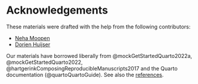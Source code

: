 # Acknowledgements {.unnumbered}

These materials were drafted with the help from the following contributors:

- [Neha Moopen](https://orcid.org/0000-0003-1412-4402)
- [Dorien Huijser](https://orcid.org/0000-0003-3282-8083)

Our materials have borrowed liberally from @mockGetStartedQuarto2022a, @mockGetStartedQuarto2022, @hartgerinkComposingReproducibleManuscripts2017 and the Quarto documentation (@quartoQuartoGuide).
See also the [references](references.html).
